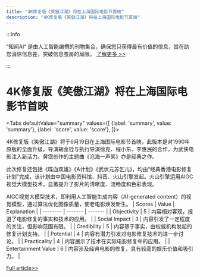 ```yaml
---
title: "4K修复版《笑傲江湖》将在上海国际电影节首映"
description: "4K修复版《笑傲江湖》将在上海国际电影节首映"
---
```



:::info

“知闻AI“ 是由人工智能编撰的刊物集合，确保您只获得最有价值的信息，旨在助您消除信息差，突破信息茧房的局限。  [了解更多 >>](/)

:::

# 4K修复版《笑傲江湖》将在上海国际电影节首映


<Tabs
	defaultValue="summary"
	values={[
	{label: 'summary', value: 'summary'},
	{label: 'score', value: 'score'},
]}>
<TabItem value="summary">


4K修复版《笑傲江湖》将于6月19日在上海国际电影节首映，此版本是对1990年原版的全面升级。导演胡金铨与执行导演徐克、程小东、李惠民的合作，为武侠电影注入新活力。黄霑创作的主题曲《沧海一声笑》亦是经典之作。

此次修复还包括《喋血双雄》《A计划》《武状元苏乞儿》，均由“经典香港电影修复计划”完成，该计划由中国电影资料馆、抖音、火山引擎发起。火山引擎运用AIGC视觉大模型技术，显著提升了影片的清晰度、流畅度和色彩表现。

AIGC视觉大模型技术，即利用人工智能生成内容（AI-generated content）的视觉模型，通过算法优化图像质量，使老电影焕发新生。
</TabItem>
<TabItem value="score">
	| Scores     | Value   | Explanation |
	| -------- | ------- | ------- |
	| Objectivity  | 5    | 内容相对客观，报道了电影修复的事实和技术的应用。    |
	| Social Impact | 3     | 内容引发了一定程度的关注，但影响范围有限。    |
	| Credibility    | 5    | 内容基于事实，由权威机构发起的修复计划支持。    |
	| Potential    | 4    | 内容有潜力引发对电影修复技术的进一步讨论。    |
	| Practicality    | 4    | 内容展示了技术在实际电影修复中的应用。    |
	| Entertainment Value    | 6    | 内容涉及经典电影的修复，具有较高的娱乐价值和吸引力。    |
</TabItem>
</Tabs>

[Full article>>](https://www.cnbeta.com.tw/articles/movie/1433952.htm)
